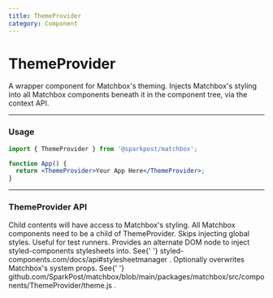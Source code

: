 ```yaml
---
title: ThemeProvider
category: Component
---
```



# ThemeProvider

A wrapper component for Matchbox's theming. Injects Matchbox's styling into all Matchbox components beneath it in the component tree, via the context API.

---

### Usage

```jsx
import { ThemeProvider } from '@sparkpost/matchbox';

function App() {
  return <ThemeProvider>Your App Here</ThemeProvider>;
}
```

---

### ThemeProvider API

<Prop name="children" type="node" required>
  Child contents will have access to Matchbox's styling. All Matchbox components
  need to be a child of ThemeProvider.
</Prop>

<Prop name="skipGlobalStyles" type="bool">
  Skips injecting global styles. Useful for test runners.
</Prop>

<Prop name="target" type="DOM element">
  Provides an alternate DOM node to inject styled-components stylesheets into.
  See{' '}
  <ExternalLink to="https://styled-components.com/docs/api#stylesheetmanager">
    styled-components.com/docs/api#stylesheetmanager
  </ExternalLink>
  .
</Prop>

<Prop name="theme" type="object">
  Optionally overwrites Matchbox's system props. See{' '}
  <ExternalLink to="https://github.com/SparkPost/matchbox/blob/main/packages/matchbox/src/components/ThemeProvider/theme.js">
    github.com/SparkPost/matchbox/blob/main/packages/matchbox/src/components/ThemeProvider/theme.js
  </ExternalLink>
  .
</Prop>
